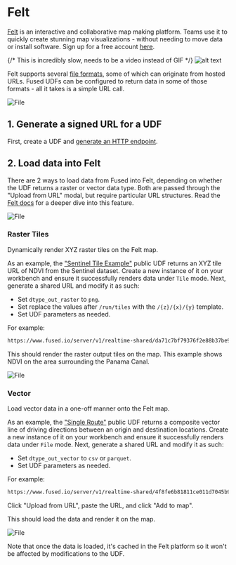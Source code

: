 # Felt

[Felt](https://felt.com/) is an interactive and collaborative map making platform. Teams use it to quickly create stunning map visualizations - without needing to move data or install software. Sign up for a free account [here](https://felt.com/login).

{/* This is incredibly slow, needs to be a video instead of GIF */}
![alt text](https://fused-magic.s3.us-west-2.amazonaws.com/docs_assets/gifs/felt_fused.gif)

Felt supports several [file formats](https://www.youtube.com/watch?v=zgadqdMMYp0&ab_channel=Felt), some of which can originate from hosted URLs. Fused UDFs can be configured to return data in some of those formats - all it takes is a simple URL call.


<div style={{textAlign: 'center'}}>
<img src={ImgFelt3} alt="File" style={{width: 600}} />
</div>

## 1. Generate a signed URL for a UDF

First, create a UDF and [generate an HTTP endpoint](/core-concepts/run-udfs/run-single-udfs/#http-requests).

## 2. Load data into Felt

There are 2 ways to load data from Fused into Felt, depending on whether the UDF returns a raster or vector data type. Both are passed through the "Upload from URL" modal, but require particular URL structures. Read the [Felt docs](https://feltmaps.notion.site/Upload-Anything-b26d739e80184127872faa923b55d232#3e37f06bc38c4971b435fbff2f4da6cb) for a deeper dive into this feature.


<div style={{textAlign: 'center'}}>
<img src={ImgFelt0} alt="File" style={{width: 600}} />
</div>

### Raster Tiles

Dynamically render XYZ raster tiles on the Felt map.

As an example, the ["Sentinel Tile Example"](https://github.com/fusedio/udfs/tree/main/public/Sentinel_Tile_Example) public UDF returns an XYZ tile URL of NDVI from the Sentinel dataset. Create a new instance of it on your workbench and ensure it successfully renders data under `Tile` mode. Next, generate a shared URL and modify it as such:

- Set `dtype_out_raster` to `png`.
- Set replace the values after `/run/tiles` with the `/{z}/{x}/{y}` template.
- Set UDF parameters as needed.

For example:

```bash
https://www.fused.io/server/v1/realtime-shared/da71c7bf79376f2e88b37be9ecd2679f2e40a5b79f9b0f2c75e7ea9a3f0c5171/run/tiles/{z}/{x}/{y}?dtype_out_raster=png
```

This should render the raster output tiles on the map. This example shows NDVI on the area surrounding the Panama Canal.


<div style={{textAlign: 'center'}}>
<img src={ImgFelt2} alt="File" style={{width: 600}} />
</div>

### Vector

Load vector data in a one-off manner onto the Felt map.

As an example, the ["Single Route"](https://github.com/fusedio/udfs/tree/main/public/single_route) public UDF returns a composite vector line of driving directions between an origin and destination locations. Create a new instance of it on your workbench and ensure it successfully renders data under `File` mode. Next, generate a shared URL and modify it as such:

- Set `dtype_out_vector` to `csv` or `parquet`.
- Set UDF parameters as needed.

For example:

```bash
https://www.fused.io/server/v1/realtime-shared/4f8fe6b81811ce011d7045b9fffbcfb43663637a4c626955821566fe62e6fb57/run/file?dtype_out_vector=csv&lat_start=35.0154145&lng_start=-114.2253804&lat_end=33.9422&lng_end=-114.4036
```

Click "Upload from URL", paste the URL, and click "Add to map".

This should load the data and render it on the map.


<div style={{textAlign: 'center'}}>
<img src={ImgFelt} alt="File" style={{width: 600}} />
</div>

Note that once the data is loaded, it's cached in the Felt platform so it won't be affected by modifications to the UDF.